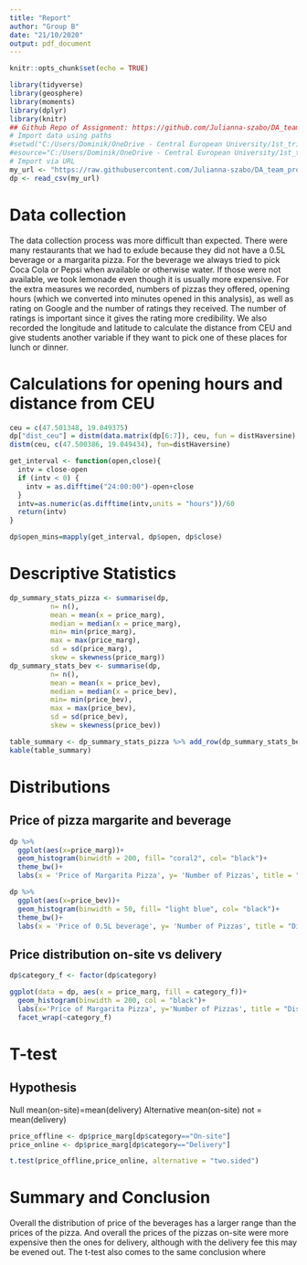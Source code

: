 ---
title: "Report"
author: "Group B"
date: "21/10/2020"
output: pdf_document
---

```{r setup, include=FALSE}
knitr::opts_chunk$set(echo = TRUE)
```

```{r, include=F, message=FALSE, echo=FALSE, eval=TRUE}
library(tidyverse)
library(geosphere)
library(moments)
library(dplyr)
library(knitr)
## Github Repo of Assignment: https://github.com/Julianna-szabo/DA_team_project
# Import data using paths
#setwd("C:/Users/Dominik/OneDrive - Central European University/1st_trimester/DA1/DA_team_project")
#esource="C:/Users/Dominik/OneDrive - Central European University/1st_trimester/DA1/DA_team_project"
# Import via URL
my_url <- "https://raw.githubusercontent.com/Julianna-szabo/DA_team_project/master/data/raw/dp.csv"
dp <- read_csv(my_url)
```

# Data collection

The data collection process was more difficult than expected. There were many restaurants that we had to exlude because they did not have a 0.5L beverage or a margarita pizza. For the beverage we always tried to pick Coca Cola or Pepsi when available or otherwise water. If those were not available, we took lemonade even though it is usually more expensive. For the extra measures we recorded, numbers of pizzas they offered, opening hours (which we converted into minutes opened in this analysis), as well as rating on Google and the number of ratings they received. The number of ratings is important since it gives the rating more credibility. We also recorded the longitude and latitude to calculate the distance from CEU and give students another variable if they want to pick one of these places for lunch or dinner.

# Calculations for opening hours and distance from CEU

```{r, echo=FALSE, eval=TRUE, include=FALSE}
ceu = c(47.501348, 19.049375)
dp["dist_ceu"] = distm(data.matrix(dp[6:7]), ceu, fun = distHaversine)
distm(ceu, c(47.500386, 19.049434), fun=distHaversine)

get_interval <- function(open,close){
  intv = close-open
  if (intv < 0) {
    intv = as.difftime("24:00:00")-open+close
  }
  intv=as.numeric(as.difftime(intv,units = "hours"))/60
  return(intv)
}

dp$open_mins=mapply(get_interval, dp$open, dp$close)
```

# Descriptive Statistics

```{r, eval=TRUE, echo=FALSE, results='asis'}
dp_summary_stats_pizza <- summarise(dp,
          n= n(),
          mean = mean(x = price_marg),
          median = median(x = price_marg),
          min= min(price_marg),
          max = max(price_marg),
          sd = sd(price_marg),
          skew = skewness(price_marg))
dp_summary_stats_bev <- summarise(dp,
          n= n(),
          mean = mean(x = price_bev),
          median = median(x = price_bev),
          min= min(price_bev),
          max = max(price_bev),
          sd = sd(price_bev),
          skew = skewness(price_bev))

table_summary <- dp_summary_stats_pizza %>% add_row(dp_summary_stats_bev)
kable(table_summary)
```

# Distributions
## Price of pizza margarite and beverage

```{r, echo=FALSE, figures-side, fig.show="hold", out.width="50%"}
dp %>% 
  ggplot(aes(x=price_marg))+
  geom_histogram(binwidth = 200, fill= "coral2", col= "black")+
  theme_bw()+
  labs(x = 'Price of Margarita Pizza', y= 'Number of Pizzas', title = "Distribution of Price for Pizza")

dp %>% 
  ggplot(aes(x=price_bev))+
  geom_histogram(binwidth = 50, fill= "light blue", col= "black")+
  theme_bw()+
  labs(x = 'Price of 0.5L beverage', y= 'Number of Pizzas', title = "Distribution of Price for Beverage")
```

## Price distribution on-site vs delivery

```{r, echo=FALSE, out.width="70%"}
dp$category_f <- factor(dp$category)

ggplot(data = dp, aes(x = price_marg, fill = category_f))+
  geom_histogram(binwidth = 200, col = "black")+
  labs(x='Price of Margarita Pizza', y='Number of Pizzas', title = "Distribution of Price for On-site", fill= 'category')+
  facet_wrap(~category_f)
```

# T-test
## Hypothesis
Null mean(on-site)=mean(delivery)
Alternative mean(on-site) not = mean(delivery)

```{r, echo=FALSE}
price_offline <- dp$price_marg[dp$category=="On-site"]
price_online <- dp$price_marg[dp$category=="Delivery"]

t.test(price_offline,price_online, alternative = "two.sided")
```

# Summary and Conclusion

Overall the distribution of price of the beverages has a larger range than the prices of the pizza. And overall the prices of the pizzas on-site were more expensive then the ones for delivery, although with the delivery fee this may be evened out. The t-test also comes to the same conclusion where 